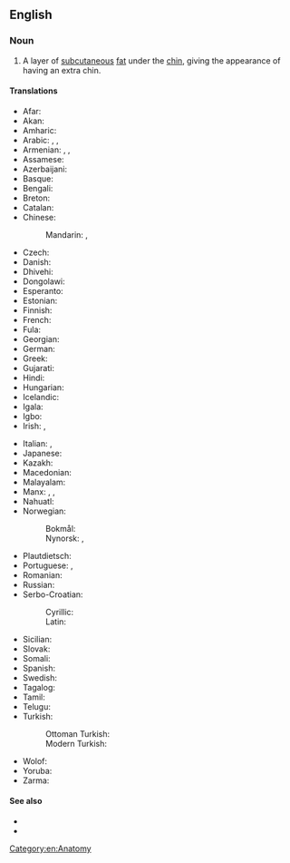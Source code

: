==English==

===Noun===
{{en-noun}}

# A layer of [[subcutaneous]] [[fat]] under the [[chin]], giving the appearance of having an extra chin.

====Translations====
{{trans-top|a layer of fat under the chin}}
* Afar: {{t-needed|aa}}
* Akan: {{t-needed|ak}}
* Amharic: {{t-needed|am}}
* Arabic: {{t|ar|ذِقْن مُزْدَوِج}}, {{t+|ar|لُغْد|m}}, {{t|ar|غَبَب|m}}
* Armenian: {{t+|hy|կրկնակզակ}}, {{t+|hy|խպիպ}}, {{t+|hy|բոխախ}}
* Assamese: {{t-needed|as}}
* Azerbaijani: {{t+|az|buxaq}}
* Basque: {{t|eu|kokozpeko}}
* Bengali: {{t-needed|bn}}
* Breton: {{t+|br|adelgezh|f}}
* Catalan: {{t+|ca|papada|f}}
* Chinese:
*: Mandarin: {{t+|cmn|雙下巴|sc=Hani}}, {{t+|cmn|双下巴|tr=shuāngxiàba|sc=Hani}}
* Czech: {{t-needed|cs}}
* Danish: {{t|da|dobbelthage|c}}
* Dhivehi: {{t-needed|dv}}
* Dongolawi: {{t-needed|kzh}}
* Esperanto: {{t|eo|duobla mentono}}
* Estonian: {{t-needed|et}}
* Finnish: {{t+|fi|kaksoisleuka}}
* French: {{t+|fr|double menton|m}}
* Fula: {{t-needed|ff}}
* Georgian: {{t+|ka|ღაბაბი}}
* German: {{t+|de|Doppelkinn|n}}
* Greek: {{t+|el|διπλοσάγονο|n}}
* Gujarati: {{t-needed|gu}}
* Hindi: {{t-needed|hi}}
* Hungarian: {{t+|hu|toka}}
* Icelandic: {{t+|is|undirhaka|f}}
* Igala: {{t-needed|igl}}
* Igbo: {{t-needed|ig}}
* Irish: {{t|ga|preiceall|f}}, {{t|ga|athsmig|f}}
{{trans-mid}}
* Italian: {{t|it|doppio mento}}, {{t|it|pappagorgia|f}}
* Japanese: {{t|ja|二重顎|tr=にじゅうあご, nijūago, ふたえあご, futaeago|sc=Jpan}}
* Kazakh: {{t|kk|бұғақ}}
* Macedonian: {{t|mk|подбрадок|m}}
* Malayalam: {{t-needed|ml}}
* Manx: {{t|gv|aa-smeggyl|f}}, {{t|gv|aa-smeggin|m}}, {{t|gv|smeggyl ghooblit|f}}
* Nahuatl: {{t|nah|quechnacayotl}}
* Norwegian:
*: Bokmål: {{t|nb|dobbelthake|m|f}}
*: Nynorsk: {{t|nn|dobbelhake|f}}, {{t|nn|dobbelthake|f}}
* Plautdietsch: {{t|pdt|Kwoda|m}}
* Portuguese: {{t|pt|queixo duplo|m}}, {{t+|pt|papo|m}}
* Romanian: {{t+|ro|gușă}}
* Russian: {{t|ru|двойно́й подборо́док|f}}
* Serbo-Croatian:
*: Cyrillic: {{t|sh|по̀двољак|m}}
*: Latin: {{t+|sh|pòdvoljak|m}}
* Sicilian: {{t+|scn|buccularu|m}}
* Slovak: {{t|sk|dvojitá brada|f}}
* Somali: {{t-needed|so}}
* Spanish: {{t+|es|papada|f}}
* Swedish: {{t+|sv|dubbelhaka|c}}
* Tagalog: {{t|tl|kabil}}
* Tamil: {{t-needed|ta}}
* Telugu: {{t-needed|te}}
* Turkish:
*: Ottoman Turkish: {{t|ota|گردان|tr=gerdan}}
*: Modern Turkish: {{t+|tr|gerdan}}
* Wolof: {{t-needed|wo}}
* Yoruba: {{t-needed|yo}}
* Zarma: {{t-needed|dje}}
{{trans-bottom}}

====See also====
* {{l|en|butt chin}}
* {{l|en|have more chins than a Chinese phone book}}

[[Category:en:Anatomy]]